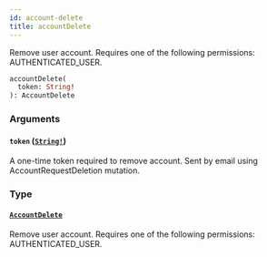```yaml
---
id: account-delete
title: accountDelete
---
```


Remove user account. Requires one of the following permissions: AUTHENTICATED_USER.

```graphql
accountDelete(
  token: String!
): AccountDelete

```

### Arguments

#### `token` ([`String!`](../../../developer/api-reference/scalars/string))

A one-time token required to remove account. Sent by email using AccountRequestDeletion mutation.

### Type

#### [`AccountDelete`](../../../developer/api-reference/objects/account-delete)

Remove user account. Requires one of the following permissions: AUTHENTICATED_USER.
